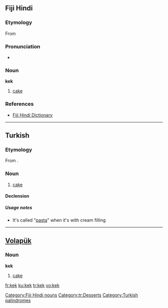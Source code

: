 {{also|kék}}
==Fiji Hindi==

===Etymology===
From {{etyl|en|hif}} {{term|cake}}

===Pronunciation===
* {{IPA|/keːk/|lang=hif}}

===Noun===
'''kek'''

# [[cake]]

===References===
* [http://www.geocities.com/fijihindi/FijiHindiEnglishDict.htm#k Fiji Hindi Dictionary]

[[Category:Fiji Hindi nouns]]

----

==Turkish==

===Etymology===
From {{etyl|en|tr}} {{term|cake|lang=en}}.

===Noun===
{{infl|tr|noun}}

# [[cake]]

====Declension====
{{tr-noun-c|e|t}}

=====Usage notes=====
* It's called "[[pasta]]" when it's with cream filling

[[Category:tr:Desserts]]
[[Category:Turkish palindromes]]

----

==[[Volapük]]==

===Noun===
'''kek'''

# [[cake]]

[[fr:kek]]
[[ku:kek]]
[[tr:kek]]
[[vo:kek]]